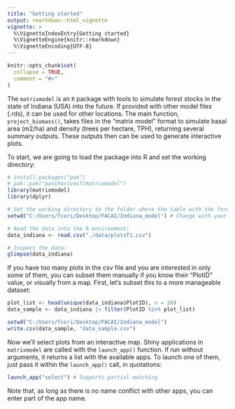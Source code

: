 ```yaml
---
title: "Getting started"
output: rmarkdown::html_vignette
vignette: >
  %\VignetteIndexEntry{Getting started}
  %\VignetteEngine{knitr::rmarkdown}
  %\VignetteEncoding{UTF-8}
---
```


```r
knitr::opts_chunk$set(
  collapse = TRUE,
  comment = "#>"
)
```

The `matrixmodel` is an `R` package with tools to simulate forest stocks in the state of Indiana (USA) into the future. If provided with other model files (.rds), it can be used for other locations. The main function, `project_biomass()`, takes files in the "matrix model" format to simulate basal area (m2/ha) and density (trees per hectare, TPH), returning several summary outputs. These outputs then can be used to generate interactive plots.

To start, we are going to load the package into R and set the working directory:

```r
# install.packages("pak")
# pak::pak("panchorivasf/matrixmodel")
library(matrixmodel)
library(dplyr)

# Set the working directory to the folder where the table with the forest plot data is saved.
setwd("C:/Users/fcori/Desktop/FACAI/Indiana_model") # Change with your own path

# Read the data into the R environment:
data_indiana <- read.csv("./data/plotsT1.csv")

# Inspect the data:
glimpse(data_indiana)
```

If you have too many plots in the csv file and you are interested in only some of them, you can subset them manually if you know their "PlotID" value, or visually from a map. First, let's subset this to a more manageable dataset:\

```r
plot_list <- head(unique(data_indiana$PlotID), n = 20)
data_sample <- data_indiana |> filter(PlotID %in% plot_list)

setwd("C:/Users/fcori/Desktop/FACAI/Indiana_model")
write.csv(data_sample, "data_sample.csv")
```

Now we'll select plots from an interactive map. Shiny applications in `matrixmodel` are called with the `launch_app()` function. If run without arguments, it returns a list with the available apps. To launch one of them, just pass it within the `launch_app()` call, in quotations:

```r
launch_app("select") # Supports partial matching
```

Note that, as long as there is no name conflict with other apps, you can enter part of the app name.
